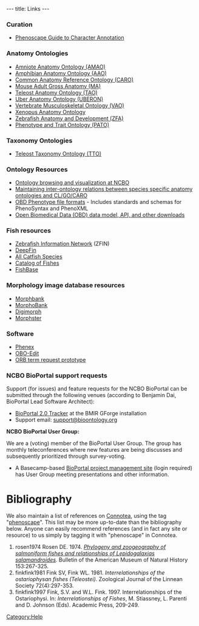 ---
title: Links
---

===Curation===

* [[Guide_to_Character_Annotation | Phenoscape Guide to Character Annotation]]
===Anatomy Ontologies===
* [http://phenoscape.org/wiki/Ontologies#Amniote_Anatomy_Ontology_.28AMAO.29 Amniote Anatomy Ontology (AMAO)]
* [http://phenoscape.org/wiki/Ontologies#Amphibian_Anatomy_Ontology_.28AAO.29 Amphibian Anatomy Ontology (AAO)]
* [http://obofoundry.org/cgi-bin/detail.cgi?caro Common Anatomy Reference Ontology (CARO)]
* [http://phenoscape.org/wiki/Ontologies#Mouse_Adult_Gross_Anatomy_.28MA.29 Mouse Adult Gross Anatomy (MA)]
* [http://phenoscape.org/wiki/Ontologies#Teleost_Anatomy_Ontology_.28TAO.29 Teleost Anatomy Ontology (TAO)]
* [http://obofoundry.org/cgi-bin/detail.cgi?id=uberon Uber Anatomy Ontology (UBERON)]
* [http://phenoscape.org/wiki/Ontologies#Vertebrate_Musculoskeletal_Anatomy_Ontology_.28VAO.29 Vertebrate Musculoskeletal Ontology (VAO)]
* [http://phenoscape.org/wiki/Ontologies#Xenopus_Anatomy_Ontology_.28XAO.29 Xenopus Anatomy Ontology]
* [http://phenoscape.org/wiki/Ontologies#Zebrafish_Anatomical_Ontology_.28ZFA.29 Zebrafish Anatomy and Development (ZFA)]
* [http://obofoundry.org/cgi-bin/detail.cgi?id=quality Phenotype and Trait Ontology (PATO)]

===Taxonomy Ontologies===
* [https://www.phenoscape.org/wiki/Teleost_Taxonomy_Ontology Teleost Taxonomy Ontology (TTO)]

===Ontology Resources===

* [http://www.bioontology.org/ncbo/faces/pages/ontology_list.xhtml Ontology browsing and visualization at NCBO]
* [http://www.bioontology.org/wiki/index.php/CL:Aligning_species-specific_anatomy_ontologies_with_CL Maintaining inter-ontology relations between species specific anatomy ontologies and CL/GO/CARO]
* [http://www.fruitfly.org/~cjm/obd/formats.html OBD Phenotype file formats] - Includes standards and schemas for PhenoSyntax and PhenoXML
* [http://www.berkeleybop.org/obd/ Open Biomedical Data (OBD) data model, API, and other downloads]

===Fish resources===

* [http://www.zfin.org Zebrafish Information Network] (ZFIN)
* [http://www.deepfin.org/ DeepFin]
* [http://silurus.acnatsci.org/ All Catfish Species]
* [http://www.calacademy.org/RESEARCH/ichthyology/catalog/fishcatsearch.html Catalog of Fishes]
* [http://fishbase.org/ FishBase]

===Morphology image database resources===

* [http://www.morphbank.net/ Morphbank]
* [http://morphobank.geongrid.org/ MorphoBank]
* [http://digimorph.org/ Digimorph]
* [http://aug.csres.utexas.edu/PhylogenyWiki/ Morphster]

===Software===

* [[Phenex]]
* [http://oboedit.org/ OBO-Edit]
*[[ORB term request prototype]]

===NCBO BioPortal support requests===

Support (for issues) and feature requests for the NCBO BioPortal can be submitted through the following venues (according to Benjamin Dai, BioPortal Lead Software Architect):
* [https://bmir-gforge.stanford.edu/gf/project/bioportal_core/tracker/ BioPortal 2.0 Tracker] at the BMIR GForge installation
* Support email: [mailto:support%40bioontology%2eorg support&#64;bioontology&#46;org]

'''NCBO BioPortal User Group:'''

We are a (voting) member of the BioPortal User Group. The group has monthly teleconferences where new features are being discusses and subsequently prioritized through survey-voting.

* A Basecamp-based [https://ncboprojects.updatelog.com/projects/1487611/project/log BioPortal project management site] (login required) has User Group meeting presentations and other information.

=Bibliography=

We also maintain a list of references on [http://www.connotea.org Connotea], using the tag "[http://www.connotea.org/tag/phenoscape phenoscape]". This list may be more up-to-date than the bibliography below. Anyone can easily recommend references (and in fact any site or resource) to us simply by tagging it with "phenoscape" in Connotea.

<biblio>
#rosen1974 Rosen DE. 1974. ''[http://hdl.handle.net/2246/606 Phylogeny and zoogeography of salmoniform fishes and relationships of Lepidogalaxias salamandroides].'' Bulletin of the American Museum of Natural History 153:267-325.
#finkfink1981 Fink SV, Fink WL. 1981. ''Interrelationships of the ostariophysan fishes (Teleostei)''. Zoological Journal of the Linnean Society 72(4):297-353.
#finkfink1997 Fink, S.V. and W.L. Fink. 1997. Interrelationships of the Ostariophysi. In: ''Interrelationships of Fishes'', M. Stiassney, L. Parenti and D. Johnson (Eds). Academic Press, 209-249.
</biblio>

[[Category:Help]]